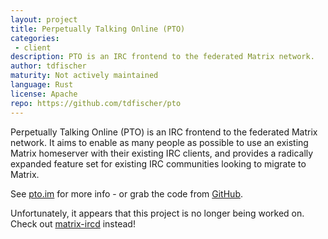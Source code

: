 ```yaml
---
layout: project
title: Perpetually Talking Online (PTO)
categories: 
 - client
description: PTO is an IRC frontend to the federated Matrix network.
author: tdfischer
maturity: Not actively maintained
language: Rust
license: Apache
repo: https://github.com/tdfischer/pto
---
```


Perpetually Talking Online (PTO) is an IRC frontend to the federated Matrix network. It aims to enable as many people as possible to use an existing Matrix homeserver with their existing IRC clients, and provides a radically expanded feature set for existing IRC communities looking to migrate to Matrix.

See [pto.im](http://pto.im) for more info - or grab the code from [GitHub](https://github.com/tdfischer/pto).

Unfortunately, it appears that this project is no longer being worked on. Check out [matrix-ircd](./matrix-ircd.html) instead!


